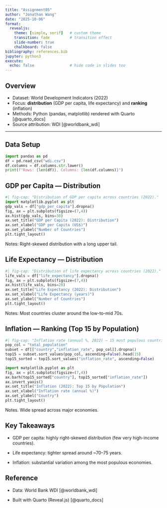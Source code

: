 ```yaml
---
title: "Assignment05"
author: "Jonathan Wang"
date: "2025-10-06"
format:
  revealjs:
    theme: [simple, serif]   # custom theme
    transition: fade         # transition effect
    slide-number: true
    chalkboard: false
bibliography: references.bib
jupyter: python3
execute:
  echo: false                # hide code in slides too
---
```


## Overview

- Dataset: World Development Indicators (2022)
- Focus: **distribution** (GDP per capita, life expectancy) and **ranking** (inflation)
- Methods: Python (pandas, matplotlib) rendered with Quarto [@quarto_docs]
- Source attribution: WDI [@worldbank_wdi]

---

## Data Setup
```python
import pandas as pd
df = pd.read_csv("wdi.csv")
df.columns = df.columns.str.lower()
print(f"Rows: {len(df)}, Columns: {len(df.columns)}")
```

## GDP per Capita — Distribution
```python
#| fig-cap: "Distribution of GDP per capita across countries (2022)."
import matplotlib.pyplot as plt
gdp_vals = df["gdp_per_capita"].dropna()
fig, ax = plt.subplots(figsize=(7,4))
ax.hist(gdp_vals, bins=30)
ax.set_title("GDP per Capita (2022): Distribution")
ax.set_xlabel("GDP per Capita (US$)")
ax.set_ylabel("Number of Countries")
plt.tight_layout()
```
Notes: 
Right-skewed distribution with a long upper tail.

## Life Expectancy — Distribution
```python
#| fig-cap: "Distribution of life expectancy across countries (2022)."
life_vals = df["life_expectancy"].dropna()
fig, ax = plt.subplots(figsize=(7,4))
ax.hist(life_vals, bins=20)
ax.set_title("Life Expectancy (2022): Distribution")
ax.set_xlabel("Life Expectancy (years)")
ax.set_ylabel("Number of Countries")
plt.tight_layout()
```
Notes: 
Most countries cluster around the low-to-mid 70s.

## Inflation — Ranking (Top 15 by Population)
```python
#| fig-cap: "Inflation rate (annual %, 2022) — 15 most populous countries."
pop_col = "total_population"
subset = df[["country","inflation_rate", pop_col]].dropna()
top15 = subset.sort_values(pop_col, ascending=False).head(15)
top15_sorted = top15.sort_values("inflation_rate", ascending=False)

import matplotlib.pyplot as plt
fig, ax = plt.subplots(figsize=(7,4))
ax.barh(top15_sorted["country"], top15_sorted["inflation_rate"])
ax.invert_yaxis()
ax.set_title("Inflation (2022): Top 15 by Population")
ax.set_xlabel("Inflation rate (annual %)")
ax.set_ylabel("Country")
plt.tight_layout()
```
Notes.
Wide spread across major economies.


## Key Takeaways

- GDP per capita: highly right-skewed distribution (few very high-income countries).

- Life expectancy: tighter spread around ~70–75 years.

- Inflation: substantial variation among the most populous economies.

## Reference

- Data: World Bank WDI [@worldbank_wdi]

- Built with Quarto (Reveal.js) [@quarto_docs]